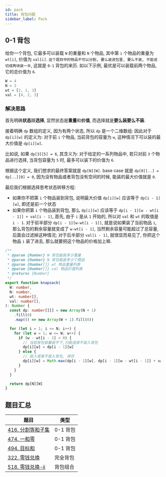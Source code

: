 ```yaml
---
id: pack
title: 背包问题
sidebar_label: Pack
---
```


## 0-1 背包

给你一个背包, 它最多可以装载 `W` 的重量和 `N` 个物品, 其中第 `i` 个物品的重量为 `wt[i]`, 价值为 `val[i]`. `这个题目中的物品不可以分割, 要么装进包里, 要么不装, 不能说切成两块装一半`, 这就是 `0-1` 背包的来历. 如以下示例, 最优是可以装载前两个物品, 它的总价值为 `6`.

```ts
W = 4
N = 3
wt = [2, 1, 3]
val = [4, 2, 3]
```

### 解决思路

首先明确**状态**跟**选择**, 显然状态是**重量**和**价值**, 而选择就是**要么装要么不装**.

接着明确 `dp` 数组的定义, 因为有两个状态, 所以 `dp` 是一个二维数组: 因此对于 `dp[i][w]` 的定义为: 对于前 `i` 个物品, 当前背包的容量为 `w`, 这种情况下可以装的最大价值是 `dp[i][w]`.

比如说, 如果 `dp[3][5] = 6`, 其含义为: 对于给定的一系列物品中, 若只对前 `3` 个物品进行选择, 当背包容量为 `5` 时, 最多可以装下的价值为 `6`.

根据这个定义, 我们想求的最终答案就是 `dp[N][W]`. base case 就是 `dp[0][..] = dp[..][0] = 0`, 因为没有物品或者背包没有空间的时候, 能装的最大价值就是 `0`.

最后我们根据选择思考状态转移方程:

- 如果你不把第 `i` 个物品装到背包, 说明最大价值 `dp[i][w]` 应该等于 `dp[i - 1][w]`, 即还是前一个状态
- 如果你把第 `i` 个物品装到背包, 那么 `dp[i][w]` 应该等于 `dp[i - 1][w - wt[i - 1]] + val[i - 1]`, 首先, 由于 `i` 是从 `1` 开始的, 所以对 `val` 和 `wt` 的取值是 `i - 1`. 对于前半部分 `dp[i - 1][w-wt[i - 1]]`, 就是说如果装了当前物品 `i`, 那么背包的剩余容量就变成了 `w-wt[i - 1]`, 当然剩余容量可能超过了总容量, 后面会过滤掉这种情况; 对于后半部分 `val[i - 1]`, 就很显而易见了, 你把这个物品 `i` 装了进去, 那么就要把这个物品的价格加上嘛.

```ts
/**
 * @param {Number} W 背包能装多少重量
 * @param {Number} N 背包能装多少个商品
 * @param {Number[]} wt 物品重量列表
 * @param {Number[]} val 物品价值列表
 * @returns {Number}
 */
export function knapsack(
  W: number,
  N: number,
  wt: number[],
  val: number[],
): Number {
  const dp: number[][] = new Array(N + 1)
    .fill(0)
    .map(() => new Array(W + 1).fill(0))

  for (let i = 1; i <= N; i++) {
    for (let w = 1; w <= W; w++) {
      if (w - wt[i - 1] < 0) {
        // 当前背包容量装不下,只能选择不装入背包
        dp[i][w] = dp[i - 1][w]
      } else {
        // 装入或者不装入背包, 择优
        dp[i][w] = Math.max(dp[i - 1][w], dp[i - 1][w - wt[i - 1]] + val[i - 1])
      }
    }
  }

  return dp[N][W]
}
```

## 题目汇总

| 题目                                                     | 类型     |
| -------------------------------------------------------- | -------- |
| [416. 分割等和子集](/leetcode/medium/416-can-partition)  | 0-1 背包 |
| [474. 一和零](/leetcode/medium/474-find-max-form)        | 0-1 背包 |
| [494. 目标和](/leetcode/medium/494-find-target-sum-ways) | 0-1 背包 |
| [322. 零钱兑换](/leetcode/medium/322-coin-change)        | 完全背包 |
| [518. 零钱兑换-ii](/leetcode/medium/518-change)          | 背包组合 |
